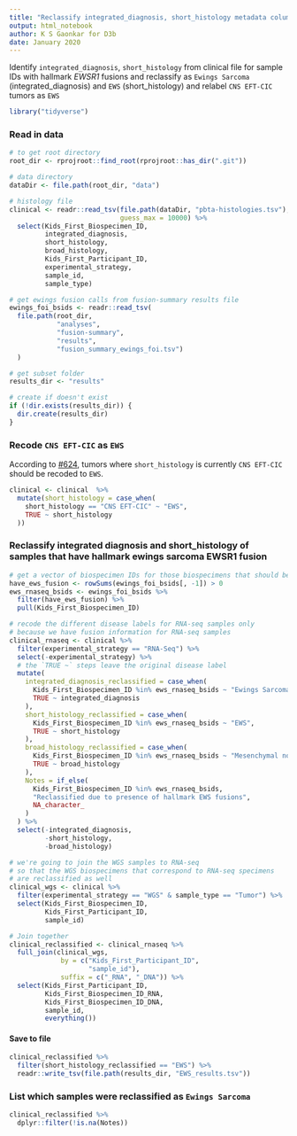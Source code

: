 ```yaml
---
title: "Reclassify integrated_diagnosis, short_histology metadata column for samples that have hallmark Ewings Sarcoma fusions"
output: html_notebook
author: K S Gaonkar for D3b
date: January 2020
---
```


Identify `integrated_diagnosis`, `short_histology` from clinical file for sample IDs with hallmark _EWSR1_ fusions and reclassify as `Ewings Sarcoma` (integrated_diagnosis) and `EWS` (short_histology) and relabel `CNS EFT-CIC` tumors as `EWS`

```r
library("tidyverse")
```

### Read in data

```r
# to get root directory
root_dir <- rprojroot::find_root(rprojroot::has_dir(".git"))

# data directory
dataDir <- file.path(root_dir, "data")

# histology file
clinical <- readr::read_tsv(file.path(dataDir, "pbta-histologies.tsv"),
                            guess_max = 10000) %>%
  select(Kids_First_Biospecimen_ID,
         integrated_diagnosis,
         short_histology, 
         broad_histology, 
         Kids_First_Participant_ID, 
         experimental_strategy, 
         sample_id,
         sample_type)

# get ewings fusion calls from fusion-summary results file
ewings_foi_bsids <- readr::read_tsv(
  file.path(root_dir, 
            "analyses",
            "fusion-summary",
            "results",
            "fusion_summary_ewings_foi.tsv")
  ) 

# get subset folder
results_dir <- "results"

# create if doesn't exist
if (!dir.exists(results_dir)) {
  dir.create(results_dir)
}
```

### Recode `CNS EFT-CIC` as `EWS`

According to [#624](https://github.com/AlexsLemonade/OpenPBTA-analysis/issues/624), tumors where `short_histology` is currently `CNS EFT-CIC` should be recoded to `EWS`.

```r
clinical <- clinical  %>%
  mutate(short_histology = case_when(
    short_histology == "CNS EFT-CIC" ~ "EWS",
    TRUE ~ short_histology
  ))
```


### Reclassify integrated diagnosis and short_histology of samples that have hallmark ewings sarcoma EWSR1 fusion

```r
# get a vector of biospecimen IDs for those biospecimens that should be reclassified
have_ews_fusion <- rowSums(ewings_foi_bsids[, -1]) > 0
ews_rnaseq_bsids <- ewings_foi_bsids %>%
  filter(have_ews_fusion) %>%
  pull(Kids_First_Biospecimen_ID)

# recode the different disease labels for RNA-seq samples only
# because we have fusion information for RNA-seq samples
clinical_rnaseq <- clinical %>%
  filter(experimental_strategy == "RNA-Seq") %>%
  select(-experimental_strategy) %>%
  # the `TRUE ~` steps leave the original disease label 
  mutate(
    integrated_diagnosis_reclassified = case_when(
      Kids_First_Biospecimen_ID %in% ews_rnaseq_bsids ~ "Ewings Sarcoma",
      TRUE ~ integrated_diagnosis
    ),
    short_histology_reclassified = case_when(
      Kids_First_Biospecimen_ID %in% ews_rnaseq_bsids ~ "EWS",
      TRUE ~ short_histology
    ),
    broad_histology_reclassified = case_when(
      Kids_First_Biospecimen_ID %in% ews_rnaseq_bsids ~ "Mesenchymal non-meningothelial tumor",
      TRUE ~ broad_histology
    ),
    Notes = if_else(
      Kids_First_Biospecimen_ID %in% ews_rnaseq_bsids,
      "Reclassified due to presence of hallmark EWS fusions",
      NA_character_
    )
  ) %>%
  select(-integrated_diagnosis, 
         -short_histology, 
         -broad_histology)

# we're going to join the WGS samples to RNA-seq
# so that the WGS biospecimens that correspond to RNA-seq specimens 
# are reclassified as well
clinical_wgs <- clinical %>%
  filter(experimental_strategy == "WGS" & sample_type == "Tumor") %>%
  select(Kids_First_Biospecimen_ID, 
         Kids_First_Participant_ID, 
         sample_id)

# Join together
clinical_reclassified <- clinical_rnaseq %>% 
  full_join(clinical_wgs,
             by = c("Kids_First_Participant_ID",
                    "sample_id"),
             suffix = c("_RNA", "_DNA")) %>%
  select(Kids_First_Participant_ID,
         Kids_First_Biospecimen_ID_RNA,
         Kids_First_Biospecimen_ID_DNA,
         sample_id,
         everything())
```


#### Save to file

```r
clinical_reclassified %>%
  filter(short_histology_reclassified == "EWS") %>%
  readr::write_tsv(file.path(results_dir, "EWS_results.tsv"))
```

### List which samples were reclassified as `Ewings Sarcoma`

```r
clinical_reclassified %>% 
  dplyr::filter(!is.na(Notes))
```
